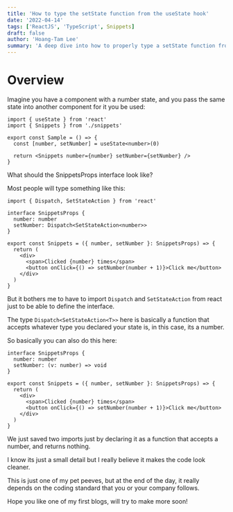 ```yaml
---
title: 'How to type the setState function from the useState hook'
date: '2022-04-14'
tags: ['ReactJS', 'TypeScript', Snippets]
draft: false
author: 'Hoang-Tam Lee'
summary: 'A deep dive into how to properly type a setState function from the useState hook.'
---
```


# Overview

<TOCInline toc={props.toc} exclude="Overview" toHeading={2} />
Imagine you have a component with a number state, and you pass the same state into another component
for it you be used:

```tsx:Sample.tsx
import { useState } from 'react'
import { Snippets } from './snippets'

export const Sample = () => {
  const [number, setNumber] = useState<number>(0)

  return <Snippets number={number} setNumber={setNumber} />
}
```

What should the SnippetsProps interface look like?

Most people will type something like this:

```tsx:Snippets.tsx
import { Dispatch, SetStateAction } from 'react'

interface SnippetsProps {
  number: number
  setNumber: Dispatch<SetStateAction<number>>
}

export const Snippets = ({ number, setNumber }: SnippetsProps) => {
  return (
    <div>
      <span>Clicked {number} times</span>
      <button onClick={() => setNumber(number + 1)}>Click me</button>
    </div>
  )
}
```

But it bothers me to have to import `Dispatch` and `SetStateAction` from react just to be able to define the interface.

The type `Dispatch<SetStateAction<T>>` here is basically a function that accepts whatever type you declared your state is, in this case, its a number.

So basically you can also do this here:

```tsx:Snippets.tsx
interface SnippetsProps {
  number: number
  setNumber: (v: number) => void
}

export const Snippets = ({ number, setNumber }: SnippetsProps) => {
  return (
    <div>
      <span>Clicked {number} times</span>
      <button onClick={() => setNumber(number + 1)}>Click me</button>
    </div>
  )
}
```

We just saved two imports just by declaring it as a function that accepts a number, and returns nothing.

I know its just a small detail but I really believe it makes the code look cleaner.

This is just one of my pet peeves, but at the end of the day, it really depends on the coding standard that you or your company follows.

Hope you like one of my first blogs, will try to make more soon!
